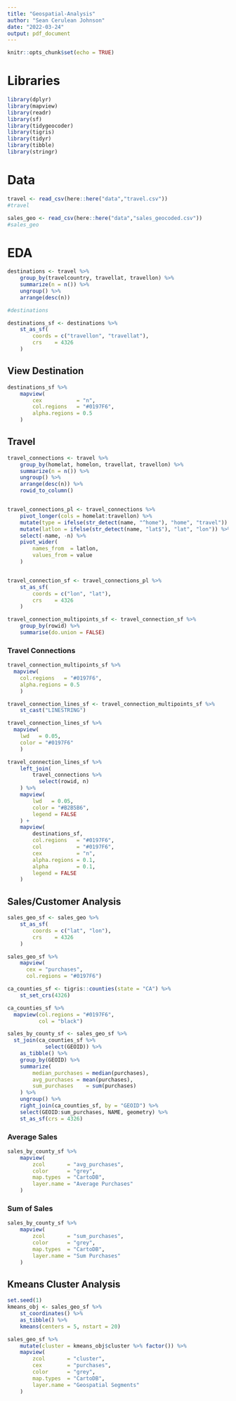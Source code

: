 ```yaml
---
title: "Geospatial-Analysis"
author: "Sean Cerulean Johnson"
date: "2022-03-24"
output: pdf_document
---
```


```r
knitr::opts_chunk$set(echo = TRUE)
```

# Libraries
```r
library(dplyr)
library(mapview) 
library(readr)
library(sf)    
library(tidygeocoder) 
library(tigris)
library(tidyr)
library(tibble)
library(stringr)
```

# Data
```r
travel <- read_csv(here::here("data","travel.csv"))
#travel

sales_geo <- read_csv(here::here("data","sales_geocoded.csv"))
#sales_geo
```

# EDA
```r
destinations <- travel %>%
    group_by(travelcountry, travellat, travellon) %>%
    summarize(n = n()) %>%
    ungroup() %>%
    arrange(desc(n))

#destinations

destinations_sf <- destinations %>%
    st_as_sf(
        coords = c("travellon", "travellat"),
        crs    = 4326
    )
```

## View Destination
```r
destinations_sf %>%
    mapview(
        cex           = "n",
        col.regions   = "#0197F6",
        alpha.regions = 0.5
    )
```

## Travel
```r
travel_connections <- travel %>%
    group_by(homelat, homelon, travellat, travellon) %>%
    summarize(n = n()) %>%
    ungroup() %>%
    arrange(desc(n)) %>%
    rowid_to_column()


travel_connections_pl <- travel_connections %>%
    pivot_longer(cols = homelat:travellon) %>%
    mutate(type = ifelse(str_detect(name, "^home"), "home", "travel")) %>%
    mutate(latlon = ifelse(str_detect(name, "lat$"), "lat", "lon")) %>%
    select(-name, -n) %>%
    pivot_wider(
        names_from  = latlon,
        values_from = value
    )


travel_connection_sf <- travel_connections_pl %>%
    st_as_sf(
        coords = c("lon", "lat"),
        crs    = 4326
    )

travel_connection_multipoints_sf <- travel_connection_sf %>%
    group_by(rowid) %>%
    summarise(do.union = FALSE)
```

### Travel Connections
```r
travel_connection_multipoints_sf %>%
  mapview(
    col.regions   = "#0197F6",
    alpha.regions = 0.5
    )
```

```r
travel_connection_lines_sf <- travel_connection_multipoints_sf %>%
    st_cast("LINESTRING")

travel_connection_lines_sf %>% 
  mapview(
    lwd   = 0.05,
    color = "#0197F6"
    )
```

```r
travel_connection_lines_sf %>%
    left_join(
        travel_connections %>% 
          select(rowid, n)
    ) %>%
    mapview(
        lwd   = 0.05,
        color = "#B2B5B6",
        legend = FALSE
    ) +
    mapview(
        destinations_sf,
        col.regions   = "#0197F6",
        col           = "#0197F6",
        cex           = "n",
        alpha.regions = 0.1,
        alpha         = 0.1,
        legend = FALSE
    )
```

## Sales/Customer Analysis
```r
sales_geo_sf <- sales_geo %>%
    st_as_sf(
        coords = c("lat", "lon"),
        crs    = 4326
    )

sales_geo_sf %>%
    mapview(
      cex = "purchases",
      col.regions = "#0197F6")

ca_counties_sf <- tigris::counties(state = "CA") %>%
    st_set_crs(4326)
```

```r
ca_counties_sf %>% 
  mapview(col.regions = "#0197F6",
          col = "black")
```

```r
sales_by_county_sf <- sales_geo_sf %>%
  st_join(ca_counties_sf %>%
            select(GEOID)) %>%
    as_tibble() %>%
    group_by(GEOID) %>%
    summarize(
        median_purchases = median(purchases),
        avg_purchases = mean(purchases),
        sum_purchases    = sum(purchases)
    ) %>%
    ungroup() %>%
    right_join(ca_counties_sf, by = "GEOID") %>%
    select(GEOID:sum_purchases, NAME, geometry) %>%
    st_as_sf(crs = 4326)
```

### Average Sales
```r
sales_by_county_sf %>%
    mapview(
        zcol       = "avg_purchases",
        color      = "grey",
        map.types  = "CartoDB",
        layer.name = "Average Purchases"
    )
```

### Sum of Sales
```r
sales_by_county_sf %>%
    mapview(
        zcol       = "sum_purchases",
        color      = "grey",
        map.types  = "CartoDB",
        layer.name = "Sum Purchases"
    )
```

## Kmeans Cluster Analysis
```r
set.seed(1)
kmeans_obj <- sales_geo_sf %>%
    st_coordinates() %>%
    as_tibble() %>%
    kmeans(centers = 5, nstart = 20)
```

```r
sales_geo_sf %>%
    mutate(cluster = kmeans_obj$cluster %>% factor()) %>%
    mapview(
        zcol       = "cluster",
        cex        = "purchases",
        color      = "grey",
        map.types  = "CartoDB",
        layer.name = "Geospatial Segments"
    )
```


